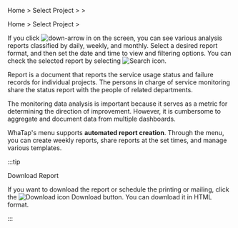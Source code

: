 <Xclude product='browser'>

Home &gt; Select Project &gt; <Cmdname sid="side_reportStat" className="uitext" /> &gt; <Cmdname sid="side_report" className="uitext" />

</Xclude>

<InDoc product='browser'>

Home &gt; Select Project &gt; <Cmdname sid="side_report" className="uitext" />

</InDoc>

If you click ![down-arrow](/img/down-arrow.svg) in <Cmdname sid="report" className="uitext" /> on the screen, you can see various analysis reports classified by daily, weekly, and monthly. Select a desired report format, and then set the date and time to view and filtering options. You can check the selected report by selecting ![Search icon](/img/ico-btn-search.png).

Report is a document that reports the service usage status and failure records for individual projects. The persons in charge of service monitoring share the status report with the people of related departments.

The monitoring data analysis is important because it serves as a metric for determining the direction of improvement. However, it is cumbersome to aggregate and document data from multiple dashboards.  

WhaTap's <Cmdname sid="side_report" className="uitext" /> menu supports **automated report creation**. Through the <Cmdname sid="side_report" className="uitext" /> menu, you can create weekly reports, share reports at the set times, and manage various templates.

:::tip

Download Report

If you want to download the report or schedule the printing or mailing, click the ![Download icon](/img/ico-download.svg) Download button. You can download it in HTML format.

:::
